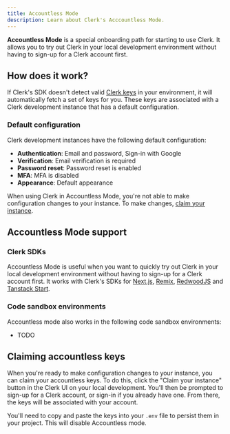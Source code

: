 ```yaml
---
title: Accountless Mode
description: Learn about Clerk's Acccountless Mode.
---
```


**Accountless Mode** is a special onboarding path for starting to use Clerk. It allows you to try out Clerk in your local development environment without having to sign-up for a Clerk account first.

## How does it work?

If Clerk's SDK doesn't detect valid [Clerk keys](TODO) in your environment, it will automatically fetch a set of keys for you. These keys are associated with a Clerk development instance that has a default configuration. 

### Default configuration

Clerk development instances have the following default configuration:

* **Authentication**: Email and password, Sign-in with Google
* **Verification**: Email verification is required
* **Password reset**: Password reset is enabled
* **MFA**: MFA is disabled
* **Appearance**: Default appearance

When using Clerk in Accountless Mode, you're not able to make configuration changes to your instance. To make changes, [claim your instance](#claiming-accountless-keys).


## Accountless Mode support

### Clerk SDKs

Accountless Mode is useful when you want to quickly try out Clerk in your local development environment without having to sign-up for a Clerk account first. It works with Clerk's SDKs for [Next.js](/docs/quickstarts/nextjs), [Remix](/docs/quickstarts/remix), [RedwoodJS](/docs/quickstarts/redwood) and [Tanstack Start](/docs/quickstarts/tanstack-start).

### Code sandbox environments

Accountless mode also works in the following code sandbox environments:

* TODO

## Claiming accountless keys

When you're ready to make configuration changes to your instance, you can claim your accountless keys. To do this, click the "Claim your instance" button in the Clerk UI on your local development. You'll then be prompted to sign-up for a Clerk account, or sign-in if you already have one. From there, the keys will be associated with your account. 

You'll need to copy and paste the keys into your `.env` file to persist them in your project. This will disable Accountless mode.